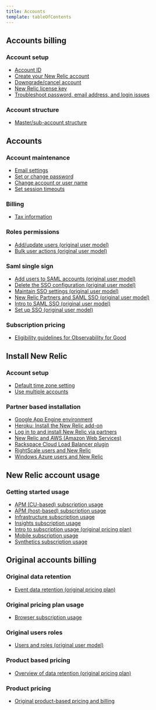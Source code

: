 ```yaml
---
title: Accounts
template: tableOfContents
---
```


## Accounts billing

### Account setup

* [Account ID](/docs/accounts/accounts-billing/account-setup/account-id)
* [Create your New Relic account](/docs/accounts/accounts-billing/account-setup/create-your-new-relic-account)
* [Downgrade/cancel account](/docs/accounts/accounts-billing/account-setup/downgradecancel-account)
* [New Relic license key](/docs/accounts/accounts-billing/account-setup/new-relic-license-key)
* [Troubleshoot password, email address, and login issues](/docs/accounts/accounts-billing/account-setup/troubleshoot-new-relics-password-email-address-login-problems)

### Account structure

* [Master/sub-account structure](/docs/accounts/accounts-billing/account-structure/mastersub-account-structure)

## Accounts

### Account maintenance

* [Email settings](/docs/accounts/accounts/account-maintenance/account-email-settings)
* [Set or change password](/docs/accounts/accounts/account-maintenance/change-passwords-user-preferences)
* [Change account or user name](/docs/accounts/accounts/account-maintenance/change-your-new-relic-account-name)
* [Set session timeouts](/docs/accounts/accounts/account-maintenance/set-session-timeouts)

### Billing

* [Tax information](/docs/accounts/accounts/billing/view-or-change-account-tax-information)

### Roles permissions

* [Add/update users (original user model)](/docs/accounts/accounts/roles-permissions/add-update-users)
* [Bulk user actions (original user model)](/docs/accounts/accounts/roles-permissions/bulk-user-actions-add-delete-or-update-batches-users)

### Saml single sign

* [Add users to SAML accounts (original user model)](/docs/accounts/accounts/saml-single-sign/add-users-saml-accounts)
* [Delete the SSO configuration (original user model)](/docs/accounts/accounts/saml-single-sign/delete-sso-configuration)
* [Maintain SSO settings (original user model)](/docs/accounts/accounts/saml-single-sign/maintain-sso-settings)
* [New Relic Partners and SAML SSO (original user model)](/docs/accounts/accounts/saml-single-sign/new-relic-partners-saml-sso)
* [Intro to SAML SSO (original user model)](/docs/accounts/accounts/saml-single-sign/saml-service-providers)
* [Set up SSO (original user model)](/docs/accounts/accounts/saml-single-sign/set-sso)

### Subscription pricing

* [Eligibility guidelines for Observability for Good](/docs/accounts/accounts/subscription-pricing/eligibility-guidelines-new-relic-nonprofit-program)

## Install New Relic

### Account setup

* [Default time zone setting](/docs/accounts/install-new-relic/account-setup/change-your-account-time-zone-setting)
* [Use multiple accounts](/docs/accounts/install-new-relic/account-setup/use-multiple-accounts)

### Partner based installation

* [Google App Engine environment](/docs/accounts/install-new-relic/partner-based-installation/google-app-engine-environment)
* [Heroku: Install the New Relic add-on](/docs/accounts/install-new-relic/partner-based-installation/heroku-install-new-relic-add)
* [Log in to and install New Relic via partners](/docs/accounts/install-new-relic/partner-based-installation/log-install-new-relic-partners)
* [New Relic and AWS (Amazon Web Services)](/docs/accounts/install-new-relic/partner-based-installation/new-relic-aws-amazon-web-services)
* [Rackspace Cloud Load Balancer plugin](/docs/accounts/install-new-relic/partner-based-installation/rackspace-cloud-load-balancer-plugin)
* [RightScale users and New Relic](/docs/accounts/install-new-relic/partner-based-installation/rightscale-users-new-relic)
* [Windows Azure users and New Relic](/docs/accounts/install-new-relic/partner-based-installation/windows-azure-users-new-relic)

## New Relic account usage

### Getting started usage

* [APM (CU-based) subscription usage](/docs/accounts/new-relic-account-usage/getting-started-usage/apm-cu-based-subscription-usage)
* [APM (host-based) subscription usage](/docs/accounts/new-relic-account-usage/getting-started-usage/apm-host-based-subscription-usage)
* [Infrastructure subscription usage](/docs/accounts/new-relic-account-usage/getting-started-usage/infrastructure-subscription-usage)
* [Insights subscription usage](/docs/accounts/new-relic-account-usage/getting-started-usage/insights-subscription-usage)
* [Intro to subscription usage (original pricing plan)](/docs/accounts/new-relic-account-usage/getting-started-usage/introduction-new-relic-subscription-usage-data)
* [Mobile subscription usage](/docs/accounts/new-relic-account-usage/getting-started-usage/mobile-subscription-usage)
* [Synthetics subscription usage](/docs/accounts/new-relic-account-usage/getting-started-usage/synthetics-subscription-usage)

## Original accounts billing

### Original data retention

* [Event data retention (original pricing plan)](/docs/accounts/original-accounts-billing/original-data-retention/event-data-retention-original-pricing-plan)

### Original pricing plan usage

* [Browser subscription usage](/docs/accounts/original-accounts-billing/original-pricing-plan-usage/browser-subscription-usage)

### Original users roles

* [Users and roles (original user model)](/docs/accounts/original-accounts-billing/original-users-roles/users-roles-original-user-model)

### Product based pricing

* [Overview of data retention (original pricing plan)](/docs/accounts/original-accounts-billing/product-based-pricing/overview-data-retention-components)

### Product pricing

* [Original product-based pricing and billing](/docs/accounts/original-accounts-billing/product-pricing/product-based-pricing)
